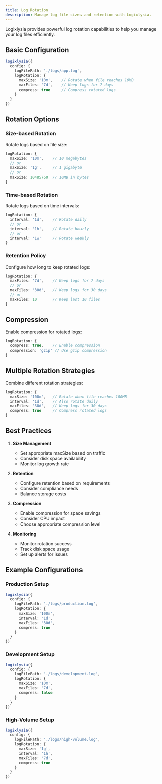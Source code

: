 ```yaml
---
title: Log Rotation
description: Manage log file sizes and retention with Logixlysia.
---
```


Logixlysia provides powerful log rotation capabilities to help you manage your log files efficiently.

## Basic Configuration

```ts
logixlysia({
  config: {
    logFilePath: './logs/app.log',
    logRotation: {
      maxSize: '10m',    // Rotate when file reaches 10MB
      maxFiles: '7d',    // Keep logs for 7 days
      compress: true     // Compress rotated logs
    }
  }
})
```

## Rotation Options

### Size-based Rotation

Rotate logs based on file size:

```ts
logRotation: {
  maxSize: '10m',    // 10 megabytes
  // or
  maxSize: '1g',     // 1 gigabyte
  // or
  maxSize: 10485760  // 10MB in bytes
}
```

### Time-based Rotation

Rotate logs based on time intervals:

```ts
logRotation: {
  interval: '1d',    // Rotate daily
  // or
  interval: '1h',    // Rotate hourly
  // or
  interval: '1w'     // Rotate weekly
}
```

### Retention Policy

Configure how long to keep rotated logs:

```ts
logRotation: {
  maxFiles: '7d',    // Keep logs for 7 days
  // or
  maxFiles: '30d',   // Keep logs for 30 days
  // or
  maxFiles: 10       // Keep last 10 files
}
```

## Compression

Enable compression for rotated logs:

```ts
logRotation: {
  compress: true,    // Enable compression
  compression: 'gzip' // Use gzip compression
}
```

## Multiple Rotation Strategies

Combine different rotation strategies:

```ts
logRotation: {
  maxSize: '100m',   // Rotate when file reaches 100MB
  interval: '1d',    // Also rotate daily
  maxFiles: '30d',   // Keep logs for 30 days
  compress: true     // Compress rotated logs
}
```

## Best Practices

1. **Size Management**
   - Set appropriate maxSize based on traffic
   - Consider disk space availability
   - Monitor log growth rate

2. **Retention**
   - Configure retention based on requirements
   - Consider compliance needs
   - Balance storage costs

3. **Compression**
   - Enable compression for space savings
   - Consider CPU impact
   - Choose appropriate compression level

4. **Monitoring**
   - Monitor rotation success
   - Track disk space usage
   - Set up alerts for issues

## Example Configurations

### Production Setup

```ts
logixlysia({
  config: {
    logFilePath: './logs/production.log',
    logRotation: {
      maxSize: '100m',
      interval: '1d',
      maxFiles: '30d',
      compress: true
    }
  }
})
```

### Development Setup

```ts
logixlysia({
  config: {
    logFilePath: './logs/development.log',
    logRotation: {
      maxSize: '10m',
      maxFiles: '7d',
      compress: false
    }
  }
})
```

### High-Volume Setup

```ts
logixlysia({
  config: {
    logFilePath: './logs/high-volume.log',
    logRotation: {
      maxSize: '1g',
      interval: '1h',
      maxFiles: '7d',
      compress: true
    }
  }
})
``` 